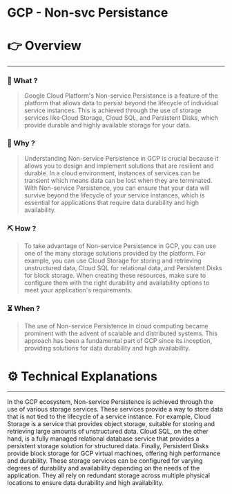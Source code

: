 # GCP - Non-svc Persistance


# 👉 Overview

---

### 👀 What ?

> Google Cloud Platform's Non-service Persistance is a feature of the platform that allows data to persist beyond the lifecycle of individual service instances. This is achieved through the use of storage services like Cloud Storage, Cloud SQL, and Persistent Disks, which provide durable and highly available storage for your data.
> 

### 🧐 Why ?

> Understanding Non-service Persistence in GCP is crucial because it allows you to design and implement solutions that are resilient and durable. In a cloud environment, instances of services can be transient which means data can be lost when they are terminated. With Non-service Persistence, you can ensure that your data will survive beyond the lifecycle of your service instances, which is essential for applications that require data durability and high availability.
> 

### ⛏️ How ?

> To take advantage of Non-service Persistence in GCP, you can use one of the many storage solutions provided by the platform. For example, you can use Cloud Storage for storing and retrieving unstructured data, Cloud SQL for relational data, and Persistent Disks for block storage. When creating these resources, make sure to configure them with the right durability and availability options to meet your application's requirements.
> 

### ⏳ When ?

> The use of Non-service Persistence in cloud computing became prominent with the advent of scalable and distributed systems. This approach has been a fundamental part of GCP since its inception, providing solutions for data durability and high availability.
> 

# ⚙️ Technical Explanations

---

In the GCP ecosystem, Non-service Persistence is achieved through the use of various storage services. These services provide a way to store data that is not tied to the lifecycle of a service instance. For example, Cloud Storage is a service that provides object storage, suitable for storing and retrieving large amounts of unstructured data. Cloud SQL, on the other hand, is a fully managed relational database service that provides a persistent storage solution for structured data. Finally, Persistent Disks provide block storage for GCP virtual machines, offering high performance and durability. These storage services can be configured for varying degrees of durability and availability depending on the needs of the application. They all rely on redundant storage across multiple physical locations to ensure data durability and high availability.
